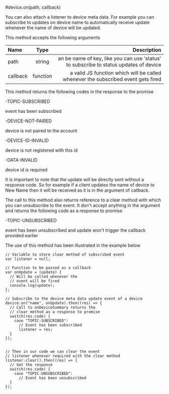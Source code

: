 #device.on(path, callback)

You can also attach a listener to device meta data. For example you can subscribe to updates on device name to automatically receive update whenever the name of device will be updated.

This method accepts the following arguments

| Name       | Type |   Description |
| :------------ | :---------: | ----------: |
| path     |    string    |  an be name of key, like you can use 'status' to subscribe to status updates of device |
| callback     |    function	    |  a valid JS function which will be called whenever the subscribed event gets fired|


This method returns the following codes in the response to the promise

-TOPIC-SUBSCRIBED

event has been subscribed

-DEVICE-NOT-PAIRED

device is not paired to the account

-DEVICE-ID-INVALID

device is not registered with this id

-DATA-INVALID

device id is required

It is important to note that the update will be directly sent without a response code. So for example if a client updates the name of device to New Name then it will be received as it is in the argument of callback.

The call to this method also returns reference to a clear method with which you can unsubscribe to the event. It don't accept anything in the argument and returns the following code as a response to promise

-TOPIC-UNSUBSCRIBED

event has been unsubscribed and update won't trigger the callback provided earlier

The use of this method has been illustrated in the example below


```
// Variable to store clear method of subscribed event
var listener = null;

// Function to be passed as a callback
var onUpdate = (update) {
  // Will be called whenever the
  // event will be fired
  console.log(update);
};

// Subscribe to the device meta data update event of a device
device.on("name", onUpdate).then((res) => {
  // Call to onDeviceSummary returns the
  // clear method as a response to promise 
  switch(res.code) {
    case "TOPIC-SUBSCRIBED": 
      // Event has been subscribed
      listener = res;
  }
});
  

// Then in our code we can clear the event 
// listener whenever required with the clear method
listener.clear().then((res) => {
  // Got the response
  switch(res.code) {
    case "TOPIC-UNSUBSCRIBED": 
      // Event has been unsubscribed
  }
});
```

